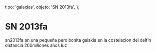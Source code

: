 
  tipo: 'galaxias',
  objeto: 'SN 2013fa',
};

# SN 2013fa

<Imagen
  src="registro/sn2013-fa_20121200_1_2013fa-2013-09-10-u.jpg"
  fecha="20121200"
/>

sn2013fa en una pequeña pero bonita galaxia en la costelacion del delfin distancia 200millones años luz
